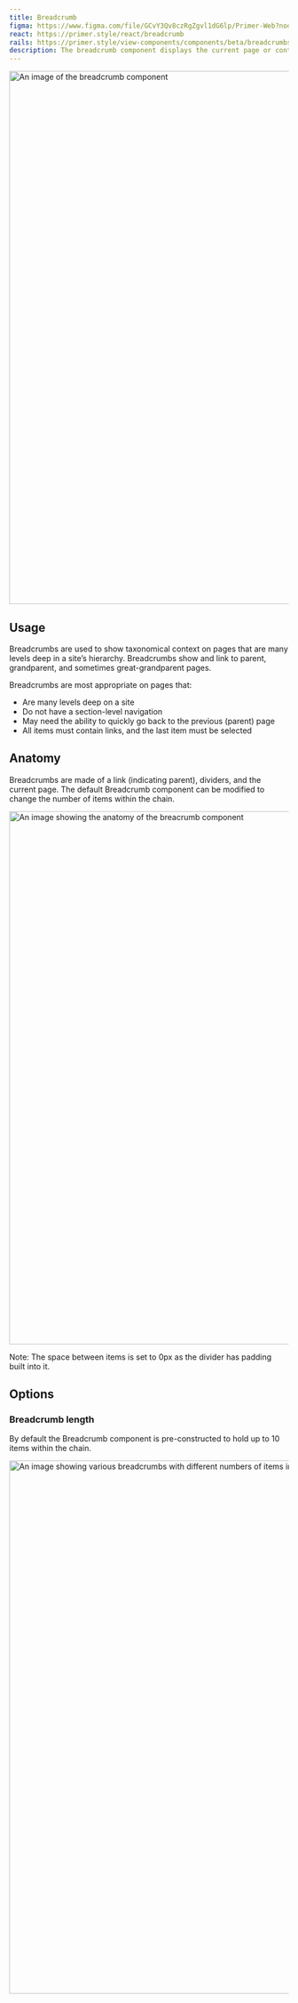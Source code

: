 ```yaml
---
title: Breadcrumb
figma: https://www.figma.com/file/GCvY3Qv8czRgZgvl1dG6lp/Primer-Web?node-id=14985%3A47006
react: https://primer.style/react/breadcrumb
rails: https://primer.style/view-components/components/beta/breadcrumbs
description: The breadcrumb component displays the current page or context within the site, allowing them to navigate different levels of the hierarchy.  
---
```



<img
  width="960"
  alt="An image of the breadcrumb component"
  src="https://user-images.githubusercontent.com/586552/204619264-27de7458-1a77-445f-bc56-83472bf30bfe.png"
/>

## Usage

Breadcrumbs are used to show taxonomical context on pages that are many levels deep in a site’s hierarchy. Breadcrumbs show and link to parent, grandparent, and sometimes great-grandparent pages. 

Breadcrumbs are most appropriate on pages that:
- Are many levels deep on a site
- Do not have a section-level navigation
- May need the ability to quickly go back to the previous (parent) page
- All items must contain links, and the last item must be selected

## Anatomy

Breadcrumbs are made of a link (indicating parent), dividers, and the current page. The default Breadcrumb component can be modified to change the number of items within the chain.

<img
  width="960"
  alt="An image showing the anatomy of the breacrumb component"
  src="https://user-images.githubusercontent.com/586552/204619263-c21f06c1-433d-4817-860b-f9d051836cd3.png"
/>

<Caption>Note: The space between items is set to 0px as the divider has padding built into it.</Caption>

## Options

### Breadcrumb length
By default the Breadcrumb component is pre-constructed to hold up to 10 items within the chain.

<img
  width="960"
  alt="An image showing various breadcrumbs with different numbers of items in the breadcrumb chain"
  src="https://user-images.githubusercontent.com/586552/204618645-1abd2204-f197-402d-9b01-de648ddd1812.png"
/>